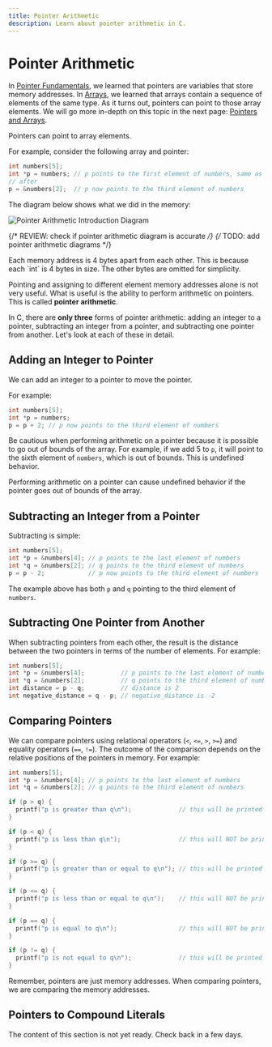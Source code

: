 ```yaml
---
title: Pointer Arithmetic
description: Learn about pointer arithmetic in C.
---
```



# Pointer Arithmetic

In [Pointer Fundamentals](/docs/pointers/pointer-fundamentals), we learned that pointers are variables that store memory addresses. In [Arrays](/docs/c-mechanics/arrays), we learned that arrays contain a sequence of elements of the same type. As it turns out, pointers can point to those array elements. We will go more in-depth on this topic in the next page: [Pointers and Arrays](/docs/pointers/pointers-and-arrays).

<Callout>Pointers can point to array elements.</Callout>

For example, consider the following array and pointer:

```c
int numbers[5];
int *p = numbers; // p points to the first element of numbers, same as int *p = &numbers[0];
// after
p = &numbers[2];  // p now points to the third element of numbers
```

The diagram below shows what we did in the memory:

![Pointer Arithmetic Introduction Diagram](/pointer-arithmetic-introduction-diagram.jpg)

{/* REVIEW: check if pointer arithmetic diagram is accurate */}
{/* TODO: add pointer arithmetic diagrams */}

<Callout type="info">
  Each memory address is 4 bytes apart from each other. This is because each
  `int` is 4 bytes in size. The other bytes are omitted for simplicity.
</Callout>

Pointing and assigning to different element memory addresses alone is not very useful. What is useful is the ability to perform arithmetic on pointers. This is called **pointer arithmetic**.

In C, there are **only three** forms of pointer arithmetic: adding an integer to a pointer, subtracting an integer from a pointer, and subtracting one pointer from another. Let's look at each of these in detail.

## Adding an Integer to Pointer

We can add an integer to a pointer to move the pointer.

For example:

```c {3}
int numbers[5];
int *p = numbers;
p = p + 2; // p now points to the third element of numbers
```

Be cautious when performing arithmetic on a pointer because it is possible to go out of bounds of the array. For example, if we add 5 to `p`, it will point to the sixth element of `numbers`, which is out of bounds. This is undefined behavior.

<Callout type="warning">
  Performing arithmetic on a pointer can cause undefined behavior if the pointer
  goes out of bounds of the array.
</Callout>

## Subtracting an Integer from a Pointer

Subtracting is simple:

```c {4}
int numbers[5];
int *p = &numbers[4]; // p points to the last element of numbers
int *q = &numbers[2]; // q points to the third element of numbers
p = p - 2;            // p now points to the third element of numbers
```

The example above has both `p` and `q` pointing to the third element of `numbers`.

## Subtracting One Pointer from Another

When subtracting pointers from each other, the result is the distance between the two pointers in terms of the number of elements. For example:

```c {4,5}
int numbers[5];
int *p = &numbers[4];          // p points to the last element of numbers
int *q = &numbers[2];          // q points to the third element of numbers
int distance = p - q;          // distance is 2
int negative_distance = q - p; // negative_distance is -2
```

## Comparing Pointers

We can compare pointers using relational operators (`<`, `<=`, `>`, `>=`) and equality operators (`==`, `!=`). The outcome of the comparison depends on the relative positions of the pointers in memory. For example:

```c {6, 10, 14, 18, 22, 26}
int numbers[5];
int *p = &numbers[4]; // p points to the last element of numbers
int *q = &numbers[2]; // q points to the third element of numbers

if (p > q) {
  printf("p is greater than q\n");             // this will be printed
}

if (p < q) {
  printf("p is less than q\n");                // this will NOT be printed
}

if (p >= q) {
  printf("p is greater than or equal to q\n"); // this will be printed
}

if (p <= q) {
  printf("p is less than or equal to q\n");    // this will NOT be printed
}

if (p == q) {
  printf("p is equal to q\n");                 // this will NOT be printed
}

if (p != q) {
  printf("p is not equal to q\n");             // this will be printed
}
```

Remember, pointers are just memory addresses. When comparing pointers, we are comparing the memory addresses.

## Pointers to Compound Literals

<Callout type="warning">
  The content of this section is not yet ready. Check back in a few days.
</Callout>
